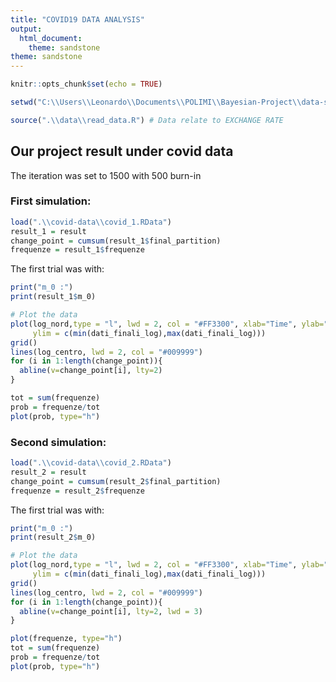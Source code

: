 ```yaml
---
title: "COVID19 DATA ANALYSIS"
output: 
  html_document: 
    theme: sandstone
theme: sandstone
---
```


```r
knitr::opts_chunk$set(echo = TRUE)
```

```r
setwd("C:\\Users\\Leonardo\\Documents\\POLIMI\\Bayesian-Project\\data-study-of-sampling-strategy")

source(".\\data\\read_data.R") # Data relate to EXCHANGE RATE

```

## Our project result under covid data

The iteration was set to 1500 with 500 burn-in

### First simulation:

```r
load(".\\covid-data\\covid_1.RData")
result_1 = result
change_point = cumsum(result_1$final_partition)
frequenze = result_1$frequenze
```

The first trial was with:
```r
print("m_0 :")
print(result_1$m_0)
```

```r
# Plot the data
plot(log_nord,type = "l", lwd = 2, col = "#FF3300", xlab="Time", ylab="covid case",
     ylim = c(min(dati_finali_log),max(dati_finali_log)))
grid()
lines(log_centro, lwd = 2, col = "#009999")
for (i in 1:length(change_point)){
  abline(v=change_point[i], lty=2)
}
```

```r
tot = sum(frequenze)
prob = frequenze/tot
plot(prob, type="h")
```

### Second simulation:

```r
load(".\\covid-data\\covid_2.RData")
result_2 = result
change_point = cumsum(result_2$final_partition)
frequenze = result_2$frequenze
```

The first trial was with:
```r
print("m_0 :")
print(result_2$m_0)
```

```r
# Plot the data
plot(log_nord,type = "l", lwd = 2, col = "#FF3300", xlab="Time", ylab="log-ratio",
     ylim = c(min(dati_finali_log),max(dati_finali_log)))
grid()
lines(log_centro, lwd = 2, col = "#009999")
for (i in 1:length(change_point)){
  abline(v=change_point[i], lty=2, lwd = 3)
}
```

```r
plot(frequenze, type="h")
tot = sum(frequenze)
prob = frequenze/tot
plot(prob, type="h")
```